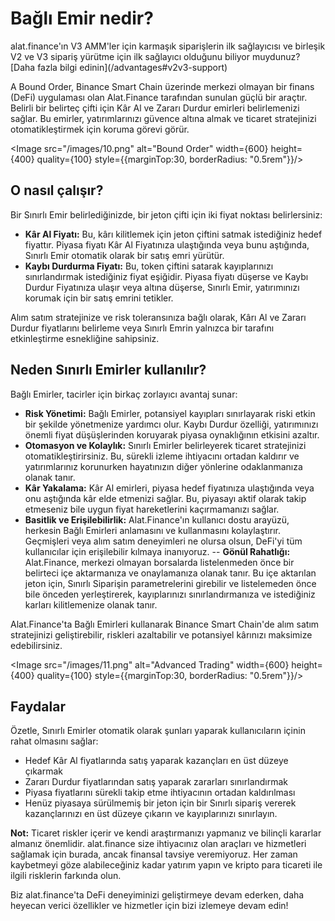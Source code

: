 
# Bağlı Emir nedir?

<Callout>
alat.finance'ın V3 AMM'ler için karmaşık siparişlerin ilk sağlayıcısı ve birleşik V2 ve V3 sipariş yürütme için ilk sağlayıcı olduğunu biliyor muydunuz? [Daha fazla bilgi edinin](/advantages#v2v3-support)
</Callout>

A Bound Order, Binance Smart Chain üzerinde merkezi olmayan bir finans (DeFi) uygulaması olan Alat.Finance tarafından sunulan güçlü bir araçtır. Belirli bir belirteç çifti için Kâr Al ve Zararı Durdur emirleri belirlemenizi sağlar. Bu emirler, yatırımlarınızı güvence altına almak ve ticaret stratejinizi otomatikleştirmek için koruma görevi görür.

<Image src="/images/10.png" alt="Bound Order" width={600} height={400} quality={100} style={{marginTop:30, borderRadius: "0.5rem"}}/>

## O nasıl çalışır?

Bir Sınırlı Emir belirlediğinizde, bir jeton çifti için iki fiyat noktası belirlersiniz:

- **Kâr Al Fiyatı:** Bu, kârı kilitlemek için jeton çiftini satmak istediğiniz hedef fiyattır. Piyasa fiyatı Kâr Al Fiyatınıza ulaştığında veya bunu aştığında, Sınırlı Emir otomatik olarak bir satış emri yürütür.
- **Kaybı Durdurma Fiyatı:** Bu, token çiftini satarak kayıplarınızı sınırlandırmak istediğiniz fiyat eşiğidir. Piyasa fiyatı düşerse ve Kaybı Durdur Fiyatınıza ulaşır veya altına düşerse, Sınırlı Emir, yatırımınızı korumak için bir satış emrini tetikler.

Alım satım stratejinize ve risk toleransınıza bağlı olarak, Kârı Al ve Zararı Durdur fiyatlarını belirleme veya Sınırlı Emrin yalnızca bir tarafını etkinleştirme esnekliğine sahipsiniz.

## Neden Sınırlı Emirler kullanılır?

Bağlı Emirler, tacirler için birkaç zorlayıcı avantaj sunar:

- **Risk Yönetimi:** Bağlı Emirler, potansiyel kayıpları sınırlayarak riski etkin bir şekilde yönetmenize yardımcı olur. Kaybı Durdur özelliği, yatırımınızı önemli fiyat düşüşlerinden koruyarak piyasa oynaklığının etkisini azaltır.
- **Otomasyon ve Kolaylık:** Sınırlı Emirler belirleyerek ticaret stratejinizi otomatikleştirirsiniz. Bu, sürekli izleme ihtiyacını ortadan kaldırır ve yatırımlarınız korunurken hayatınızın diğer yönlerine odaklanmanıza olanak tanır.
- **Kâr Yakalama:** Kâr Al emirleri, piyasa hedef fiyatınıza ulaştığında veya onu aştığında kâr elde etmenizi sağlar. Bu, piyasayı aktif olarak takip etmeseniz bile uygun fiyat hareketlerini kaçırmamanızı sağlar.
- **Basitlik ve Erişilebilirlik:** Alat.Finance'ın kullanıcı dostu arayüzü, herkesin Bağlı Emirleri anlamasını ve kullanmasını kolaylaştırır. Geçmişleri veya alım satım deneyimleri ne olursa olsun, DeFi'yi tüm kullanıcılar için erişilebilir kılmaya inanıyoruz.
-- **Gönül Rahatlığı:** Alat.Finance, merkezi olmayan borsalarda listelenmeden önce bir belirteci içe aktarmanıza ve onaylamanıza olanak tanır. Bu içe aktarılan jeton için, Sınırlı Siparişin parametrelerini girebilir ve listelemeden önce bile önceden yerleştirerek, kayıplarınızı sınırlandırmanıza ve istediğiniz karları kilitlemenize olanak tanır.

Alat.Finance'ta Bağlı Emirleri kullanarak Binance Smart Chain'de alım satım stratejinizi geliştirebilir, riskleri azaltabilir ve potansiyel kârınızı maksimize edebilirsiniz.

<Image src="/images/11.png" alt="Advanced Trading" width={600} height={400} quality={100} style={{marginTop:30, borderRadius: "0.5rem"}}/>


## Faydalar

Özetle, Sınırlı Emirler otomatik olarak şunları yaparak kullanıcıların içinin rahat olmasını sağlar:

- Hedef Kâr Al fiyatlarında satış yaparak kazançları en üst düzeye çıkarmak
- Zararı Durdur fiyatlarından satış yaparak zararları sınırlandırmak
- Piyasa fiyatlarını sürekli takip etme ihtiyacının ortadan kaldırılması
- Henüz piyasaya sürülmemiş bir jeton için bir Sınırlı sipariş vererek kazançlarınızı en üst düzeye çıkarın ve kayıplarınızı sınırlayın.


**Not:** Ticaret riskler içerir ve kendi araştırmanızı yapmanız ve bilinçli kararlar almanız önemlidir. alat.finance size ihtiyacınız olan araçları ve hizmetleri sağlamak için burada, ancak finansal tavsiye veremiyoruz. Her zaman kaybetmeyi göze alabileceğiniz kadar yatırım yapın ve kripto para ticareti ile ilgili risklerin farkında olun.

Biz alat.finance'ta DeFi deneyiminizi geliştirmeye devam ederken, daha heyecan verici özellikler ve hizmetler için bizi izlemeye devam edin!